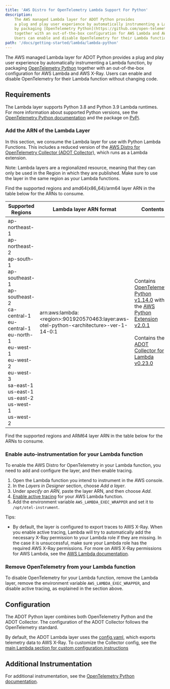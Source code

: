 ```yaml
---
title: 'AWS Distro for OpenTelemetry Lambda Support For Python'
description:
    The AWS managed Lambda layer for ADOT Python provides
    a plug and play user experience by automatically instrumenting a Lambda function,
    by packaging [OpenTelemetry Python](https://github.com/open-telemetry/opentelemetry-python)
    together with an out-of-the-box configuration for AWS Lambda and AWS X-Ray.
    Users can enable and disable OpenTelemetry for their Lambda function without changing code.
path: '/docs/getting-started/lambda/lambda-python'
---
```



The AWS managed Lambda layer for ADOT Python provides a plug and play user experience by automatically instrumenting a Lambda function, by packaging [OpenTelemetry Python](https://aws-otel.github.io/docs/getting-started/python-sdk) together with an out-of-the-box configuration for AWS Lambda and AWS X-Ray. Users can enable and disable OpenTelemetry for their Lambda function without changing code.

<SectionSeparator />

## Requirements

The Lambda layer supports Python 3.8 and Python 3.9 Lambda runtimes. For more information about supported Python versions, see the [OpenTelemetry Python documentation](https://github.com/open-telemetry/opentelemetry-python/blob/master/README.md#supported-runtimes) and the package on [PyPi](https://pypi.org/project/opentelemetry-api/).

### Add the ARN of the Lambda Layer

In this section, we consume the Lambda layer for use with Python Lambda Functions.
 This includes a reduced version of the [AWS Distro for OpenTelemetry Collector (ADOT Collector)](https://github.com/aws-observability/aws-otel-collector),
  which runs as a Lambda extension.

Note: Lambda layers are a regionalized resource, meaning that they can only be used in the Region in which they are published. Make sure to use the layer in the same region as your Lambda functions.

Find the supported regions and amd64(x86_64)/arm64 layer ARN in the table below for the ARNs to consume.

|Supported   Regions  |Lambda layer ARN format  | Contents |
|---------------------|-------------------------|----------|
| ap-northeast-1<br/>ap-northeast-2<br/>ap-south-1<br/>ap-southeast-1<br/>ap-southeast-2<br/>ca-central-1<br/>eu-central-1<br/>eu-north-1<br/>eu-west-1<br/>eu-west-2<br/>eu-west-3<br/>sa-east-1<br/>us-east-1<br/>us-east-2<br/>us-west-1<br/>us-west-2 | arn:aws:lambda:<region\>:901920570463:layer:aws-otel-python-<architecture\>-ver-1-14-0:1 | Contains [OpenTelemetry Python v1.14.0](https://github.com/open-telemetry/opentelemetry-python/releases/tag/v1.14.0) with the [AWS Python Extension v2.0.1](https://github.com/open-telemetry/opentelemetry-python-contrib/releases/tag/opentelemetry-sdk-extension-aws%3D%3D2.0.1) <br/><br/> Contains the [ADOT Collector for Lambda v0.23.0](https://github.com/aws-observability/aws-otel-collector/releases/tag/pkg%2Flambdacomponents%2Fv0.23.0)|

Find the supported regions and ARM64 layer ARN in the table below for the ARNs to consume.

### Enable auto-instrumentation for your Lambda function
To enable the AWS Distro for OpenTelemetry in your Lambda function, you need to add and configure the layer, and then enable tracing.

1. Open the Lambda function you intend to instrument in the AWS console.
2. In the *Layers in Designer* section, choose *Add a layer*.
3. Under *specify an ARN*, paste the layer ARN, and then choose *Add*.
4. [Enable active tracing](https://docs.aws.amazon.com/lambda/latest/dg/services-xray.html) for your AWS Lambda function.
5. Add the environment variable `AWS_LAMBDA_EXEC_WRAPPER` and set it to `/opt/otel-instrument`.

Tips:

* By default, the layer is configured to export traces to AWS X-Ray.
 When you enable active tracing, Lambda will try to automatically add the necessary X-Ray permission to your Lambda role if they are missing.
 In the case it is unsuccessful, make sure your Lambda role has the required AWS X-Ray permissions.
 For more on AWS X-Ray permissions for AWS Lambda, see the [AWS Lambda documentation](https://docs.aws.amazon.com/lambda/latest/dg/services-xray.html#services-xray-permissions).

### Remove OpenTelemetry from your Lambda function
To disable OpenTelemetry for your Lambda function, remove the Lambda layer,
remove the environment variable `AWS_LAMBDA_EXEC_WRAPPER`, and disable active tracing, as explained in the section above.

<SectionSeparator />

## Configuration

The ADOT Python layer combines both OpenTelemetry Python and the ADOT Collector.
The configuration of the ADOT Collector follows the OpenTelemetry standard.

By default, the ADOT Lambda layer uses the [config.yaml](https://github.com/aws-observability/aws-otel-lambda/blob/main/adot/collector/config.yaml),
 which exports telemetry data to AWS X-Ray. To customize the Collector config,
 see the [main Lambda section for custom configuration instructions](/docs/getting-started/lambda#custom-configuration-for-the-adot-collector-on-lambda)


<SectionSeparator />

## Additional Instrumentation

For additional instrumentation, see the [OpenTelemetry Python documentation](https://github.com/open-telemetry/opentelemetry-python).
